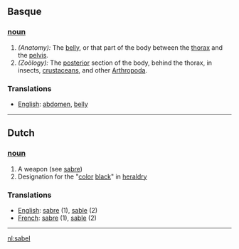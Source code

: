 == Basque ==
=== [[noun]] ===
#''(Anatomy):'' The [[belly]], or that part of the body between the [[thorax]] and the [[pelvis]].
#''(Zoölogy):'' The [[posterior]] section of the body, behind the thorax, in insects, [[crustaceans]], and other [[Arthropoda]].

=== Translations ===
*[[English]]: [[abdomen]], [[belly]]

----

== Dutch ==
=== [[noun]] ===
# A weapon (see [[sabre]])
# Designation for the "[[color]] [[black]]" in [[heraldry]]

=== Translations ===
*[[English]]: [[sabre]] (1), [[sable]] (2)
*[[French]]: [[sabre]] (1), [[sable]] (2)

----

[[nl:sabel]]